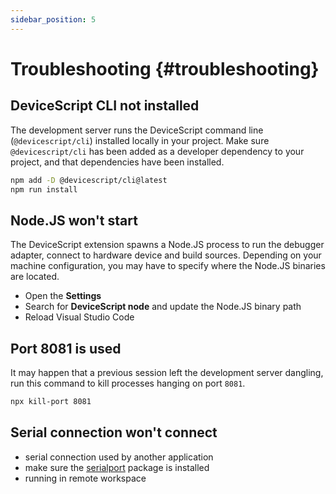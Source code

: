 ```yaml
---
sidebar_position: 5
---
```


# Troubleshooting {#troubleshooting}

## DeviceScript CLI not installed

The development server runs the DeviceScript command line (`@devicescript/cli`) installed
locally in your project.
Make sure `@devicescript/cli` has been
added as a developer dependency to your project, and that dependencies have been installed.

```bash
npm add -D @devicescript/cli@latest
npm run install
```

## Node.JS won't start

The DeviceScript extension spawns a Node.JS process to
run the debugger adapter, connect to hardware device and build sources.
Depending on your machine configuration, you may have to specify where the Node.JS binaries
are located.

-   Open the **Settings**
-   Search for **DeviceScript node** and update the Node.JS binary path
-   Reload Visual Studio Code

## Port 8081 is used

It may happen that a previous session left the development server dangling, run this command to kill processes hanging on port `8081`.

```bash
npx kill-port 8081
```

## Serial connection won't connect

-   serial connection used by another application
-   make sure the [serialport](https://www.npmjs.com/package/serialport) package is installed
-   running in remote workspace
